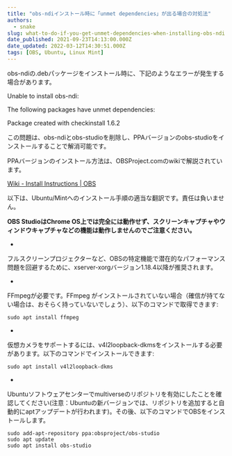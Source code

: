 ```yaml
---
title: "obs-ndiインストール時に「unmet dependencies」が出る場合の対処法"
authors:
  - snake
slug: what-to-do-if-you-get-unmet-dependencies-when-installing-obs-ndi
date_published: 2021-09-23T14:13:00.000Z
date_updated: 2022-03-12T14:30:51.000Z
tags: [OBS, Ubuntu, Linux Mint]
---
```


obs-ndiの.debパッケージをインストール時に、下記のようなエラーが発生する場合があります。

Unable to install obs-ndi:

The following packages have unmet dependencies:

Package created with checkinstall 1.6.2

この問題は、obs-ndiとobs-studioを削除し、PPAバージョンのobs-studioをインストールすることで解消可能です。

PPAバージョンのインストール方法は、OBSProject.comのwikiで解説されています。

[Wiki - Install Instructions | OBS](https://obsproject.com/wiki/install-instructions#linux)

以下は、Ubuntu/Mintへのインストール手順の適当な翻訳です。責任は負いません。

**OBS StudioはChrome OS上では完全には動作せず、スクリーンキャプチャやウィンドウキャプチャなどの機能は動作しませんのでご注意ください。**

- 
フルスクリーンプロジェクターなど、OBSの特定機能で潜在的なパフォーマンス問題を回避するために、xserver-xorgバージョン1.18.4以降が推奨されます。

- 
FFmpegが必要です。FFmpeg がインストールされていない場合（確信が持てない場合は、おそらく持っていないでしょう）、以下のコマンドで取得できます:

    sudo apt install ffmpeg
    

- 
仮想カメラをサポートするには、v4l2loopback-dkmsをインストールする必要があります。以下のコマンドでインストールできます:

    sudo apt install v4l2loopback-dkms
    

- 
Ubuntuソフトウェアセンターでmultiverseのリポジトリを有効にしたことを確認してください(注意：Ubuntuの新バージョンでは、リポジトリを追加すると自動的にaptアップデートが行われます)。その後、以下のコマンドでOBSをインストールします。

    sudo add-apt-repository ppa:obsproject/obs-studio
    sudo apt update
    sudo apt install obs-studio
    
